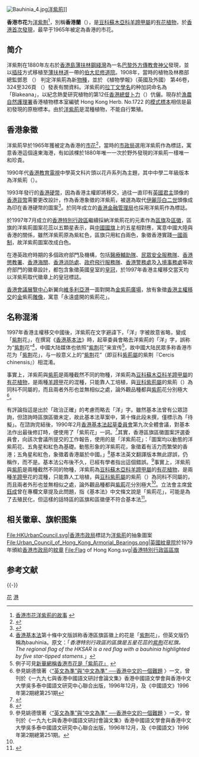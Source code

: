 [[File:Bauhinia_4.jpg|thumb]][[洋紫荊|洋紫荊]]]]

'''香港市花'''为[[洋紫荆|洋紫荆]]<ref name="greening">[http://www.greening.gov.hk/tc/planting_knowledge/historical_account.html 香港市花洋紫荊的故事] {{webarchive|url=https://web.archive.org/web/20151230205118/http://www.greening.gov.hk/tc/planting_knowledge/historical_account.html |date=2015-12-30 }}</ref>，別稱'''香港蘭'''（{{lang-en|Hong Kong Orchid Tree}}），是[[豆科|豆科]][[蘇木亞科|蘇木亞科]][[羊蹄甲屬|羊蹄甲屬]]的[[有花植物|有花植物]]，於[[香港|香港]][[香港首先發現物種列表|首次發現]]，最早于1965年被定為香港的市花。

== 简介 ==
{{main|洋紫荆}}
洋紫荆在1880年左右於[[香港島|香港島]][[薄扶林|薄扶林]][[鋼綫灣|鋼綫灣]]為一名[[巴黎外方傳教會|巴黎外方傳教會]][[神父|神父]]發現，並以[[插技|插技]]方式移植至[[薄扶林道|薄扶林道]]一帶的[[伯大尼修道院|伯大尼修道院]]。1908年，當時的植物及林務部總監鄧恩 （{{lang|en|S.T. Dunn}}） 判定洋紫荊為新[[物種|物種]]，並於 《植物學報》（英國及外國） 第46卷，324至326頁 （{{lang|en|Journal of Botany}}）發表有關資料。洋紫荊的[[拉丁文|拉丁文]][[學名|學名]]的种加詞命名為「Blakeana」，以紀念熱愛研究植物的第12任[[香港總督|香港總督]][[卜力|卜力]]（{{lang|en|Sir Henry Arthur BLAKE}}）伉儷。現存於[[漁農自然護理署|漁農自然護理署]]香港植物標本室編號 Hong Kong Herb. No.1722 的[[模式標本|模式標本]]相信是最初發現的原樹標本。由於[[洋紫荊|洋紫荊]]是混種植物，不能自行繁殖。

== 香港象徵 ==
洋紫荊早於1965年獲被定為香港的[[市花|市花]]<ref>{{cite news |title=洋紫荊被去洋化變紫荊花　學者：兩品種極大分別 |url=https://www.hk01.com/%E7%A4%BE%E6%9C%83%E6%96%B0%E8%81%9E/97709/%E5%9B%9E%E6%AD%B820%E8%BC%89-%E6%B4%8B%E7%B4%AB%E8%8D%8A%E8%A2%AB%E5%8E%BB%E6%B4%8B%E5%8C%96%E8%AE%8A%E7%B4%AB%E8%8D%8A%E8%8A%B1-%E5%AD%B8%E8%80%85-%E5%85%A9%E5%93%81%E7%A8%AE%E6%A5%B5%E5%A4%A7%E5%88%86%E5%88%A5 |work=香港01 |date=2017-06-24}}</ref>，當時的[[香港市政局|市政局]]選用洋紫荊作為標誌，寓意香港這個遠東海港，有如該棵於1880年唯一一次於野外發現的洋紫荊一樣唯一和珍貴。

1990年代[[教育電視_(香港電台)|香港教育電視]]中學英文科片頭以花卉系列為主題，其中中學二年級版本為洋紫荊（{{lang|en|Bauhinia Series}}）。

1993年發行的[[香港硬幣|香港硬幣]]，因為香港主權即將移交，過往一直印有[[英國君主|英國君主]]頭像的[[香港貨幣|香港貨幣]]需要更改設計，作為香港象徵的洋紫荊，被選為取代[[伊麗莎白二世|伊麗莎白二世]]頭像成為印在香港硬幣的圖案<ref>{{Cite web |url=http://www.info.gov.hk/hkma/chi/viewpt/991118c.htm |title=洋紫荊硬幣 |accessdate=2009-10-20 |archive-date=2011-08-05 |archive-url=https://web.archive.org/web/20110805025655/http://www.info.gov.hk/hkma/chi/viewpt/991118c.htm |dead-url=no }}</ref>。於同年成立的[[香港金融管理局|香港金融管理局]]也採用洋紫荊作為標誌。

於1997年7月成立的[[香港特別行政區|香港特別行政區]]繼續採納洋紫荊花的元素作為[[香港區旗|區旗]]及[[香港區徽|區徽]]，區旗的洋紫荊圖案花蕊以五顆星表示，與[[中國國旗|中國國旗]]上的五星相對應，寓意中國大陸與香港的關係，雖然洋紫荊原為紫紅色，區旗只用紅白兩色，象徵香港實踐[[一國兩制|一國兩制]]，故洋紫荊圖案改成白色。

在港英政府時期的多個政府部門及機構，包括[[醫療輔助隊|醫療輔助隊]]、[[民眾安全服務隊|民眾安全服務隊]]、[[香港懲教署|香港懲教署]]、[[香港海關|香港海關]]、[[香港消防處|香港消防處]]、[[政府飛行服務隊|政府飛行服務隊]]、[[香港警務處|香港警務處]]及[[入境事務處|入境事務處]]等政府部門的徽章設計，都包含象徵英國皇室的[[皇冠|皇冠]]，於1997年香港主權移交當天均以洋紫荊取代徽章上的皇冠標誌。

[[香港會議展覽中心|香港會議展覽中心]]新翼向[[維多利亞港|維多利亞港]]一面對開為[[金紫荊廣場|金紫荊廣場]]，放有象徵[[香港主權移交|香港主權移交]]的[[金|金]]紫荊[[雕像|雕像]]，寓意「永遠盛開的紫荊花」。

== 名称混淆 ==
{{multiple image
|align=right
|direction=horizontal
|width=150
|image1=Bauhinia.jpg
|caption1=洋紫荊花
|image2=Cercis chinensis ÖBG 2012-05-13 05.jpg
|caption2=紫荊花
}}
1997年香港主權移交中國後，洋紫荊在文字避諱下，「洋」字被故意省略，變成「[[紫荆|紫荆]]花」，在撰寫《[[香港特別行政區基本法|香港基本法]]》時，起草委員會略去洋紫荊的「洋」字，誤称为“[[紫荆|紫荆]]花”<ref>[[香港基本法|香港基本法]]第十條中文版誤称香港區旗區徽上的花是「[[紫荆|紫荆]]花」，但英文版仍稱為bauhinia。原文：「''香港特別行政區的區旗是五星花蕊的[[紫荆|紫荆]]花紅旗。The regional flag of the HKSAR is a red flag with a bauhinia highlighted by five star-tipped stamens.''」</ref>，中國大陆媒体也依照“[[紫荆|紫荆]]花”来宣传<ref>例子可見[http://news.xinhuanet.com/ziliao/2007-05/24/content_6145122.htm 新華網稱香港市花是「紫荊花」] {{Wayback|url=http://news.xinhuanet.com/ziliao/2007-05/24/content_6145122.htm |date=20130910221512 }}</ref>，故中國大陆民眾多称香港市花为「[[紫荆|紫荆]]花」，与一般意义上的“[[紫荆|紫荆]]花”（即豆科[[紫荊屬|紫荊屬]]的紫荆『Cercis chinensis』）相混淆。

事實上，洋紫荊與[[紫荊|紫荊]]是兩種截然不同的物種，洋紫荊為[[豆科|豆科]][[蘇木亞科|蘇木亞科]][[羊蹄甲屬|羊蹄甲屬]]的[[有花植物|有花植物]]，是兩種[[羊蹄甲屬|羊蹄甲]]花的混種，只能靠人工培植，與[[豆科|豆科]][[紫荊屬|紫荊屬]]的紫荊（{{lang|en|redbud}}）為同科不同屬的，而且兩者外形也並無相似之處，論外觀品種都與[[紫荊|紫荊]]花分別極大<ref name="#1">參見姚德懷著〈[http://huayuqiao.org/articles/yaodehuai/yaodh07.htm “英文為準”與“中文為準”  ──香港中文的一個難題] {{Wayback|url=http://huayuqiao.org/articles/yaodehuai/yaodh07.htm |date=20120501110143 }}〉一文，曾刊於《一九九七與香港中國語文研討會論文集》香港中國語文學會與香港中文大學吳多泰中國語文研究中心聯合出版，1996年12月，及《中國語文》1996年第2期總第251期</ref>。

有評論指這是出於「政治正確」的考慮而略去「洋」字。雖然基本法曾有公眾諮詢，但諮詢時區旗區徽未定，故此基本法草案中，第十條此段未撰，僅標示為「待擬」。在諮詢完結後，1990年2月[[香港基本法起草委員會|香港基本法起草委員會]]第九次全體會議，對基本法作出最後修訂時，便使用了「紫荊花」一詞。<ref>{{Cite web |url=http://ebook.lib.hku.hk/bldho/articles/BL0853.pdf |title=關於《中華人民共和國香港特別行政區基本法（草案）》及有關文件的修改情況報告 |accessdate=2017-03-04 |archive-date=2016-06-02 |archive-url=https://web.archive.org/web/20160602180550/http://ebook.lib.hku.hk/bldho/articles/BL0853.pdf |dead-url=no }}</ref>其實，香港區旗區徽圖案評選委員會，向該次會議所提交的工作報告，使用的是「洋紫荊花」：「圖案均以動態的洋紫荊花、五角星和紅色為基礎。動態形象的洋紫荊花，象徵着有活力而繁榮的香港；五角星和紅色，象徵着香港屬於中國。」<ref>{{Cite web |url=http://ebook.lib.hku.hk/bldho/articles/BL0129.pdf |title=中華人民共和國香港特別行政區區旗、區徽圖案評選委員會工作報告 |accessdate=2017-03-04 |archive-date=2014-07-22 |archive-url=https://web.archive.org/web/20140722210650/http://ebook.lib.hku.hk/bldho/articles/BL0129.pdf |dead-url=no }}</ref>基本法英文翻譯版本無此謬誤，仍稱作{{lang|en|bauhinia}}，而不是{{lang|en|redbud}}。基本法公布後不久，已經有學者指出這個錯誤。<ref>參見姚德懷著〈[http://huayuqiao.org/articles/yaodehuai/yaodh07.htm “英文為準”與“中文為準”  ──香港中文的一個難題] {{Wayback|url=http://huayuqiao.org/articles/yaodehuai/yaodh07.htm |date=20120501110143 }}〉一文，曾刊於《一九九七與香港中國語文研討會論文集》香港中國語文學會與香港中文大學吳多泰中國語文研究中心聯合出版，1996年12月，及《中國語文》1996年第2期總第251期。</ref>事實上，洋紫荊與[[紫荊|紫荊]]是兩種截然不同的物種，洋紫荊為[[豆科|豆科]][[蘇木亞科|蘇木亞科]][[羊蹄甲屬|羊蹄甲屬]]的[[有花植物|有花植物]]，是兩種[[羊蹄甲屬|羊蹄甲]]花的混種，只能靠人工培植，與[[豆科|豆科]][[紫荊屬|紫荊屬]]的紫荊（{{lang|en|redbud}}）為同科不同屬的，而且兩者外形也並無相似之處，論外觀品種都與[[紫荊|紫荊]]花分別極大<ref name="#1"/>。立法會主席[[曾鈺成|曾鈺成]]曾在專欄文章提及此問題，指《基本法》中文條文說是「紫荊花」，可能是為了去殖民化，但這樣的話特區的區旗和區徽便不符合基本法<ref>{{cite news |author1=曾鈺成 |title=香港紫荊 |url=http://www.am730.com.hk/column-288580 |accessdate=2015-11-09 |publisher=am730 |date=2015-11-09 |archive-date=2015-11-12 |archive-url=https://web.archive.org/web/20151112010624/http://www.am730.com.hk/column-288580 |dead-url=no }}</ref>。

== 相关徽章、旗帜图集 ==
<gallery>
File:HKUrbanCouncil.svg|[[香港市政局|香港市政局]]標誌为[[洋紫荊|洋紫荊]]的抽象圖案
File:Urban_Council_of_Hong_Kong_Armorial_Bearings.png|[[英國紋章院|英國紋章院]]於1979年頒給[[香港市政局|香港市政局]]的[[紋章|紋章]]
File:Flag of Hong Kong.svg|[[香港特別行政區區旗|香港特別行政區區旗]]
</gallery>

== 参考文献 ==
{{Reflist|30em}}

{{-}}
{{亚洲题目|國花}}
{{香港代表物}}

[[Category:香港代表物|花]]
[[Category:中国市花|港]]